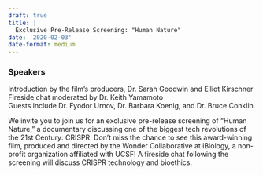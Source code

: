 ```yaml
---
draft: true 
title: |
  Exclusive Pre-Release Screening: "Human Nature"
date: '2020-02-03'
date-format: medium 
---
```



### Speakers  
Introduction by the film's producers, Dr. Sarah Goodwin and Elliot Kirschner  
Fireside chat moderated by Dr. Keith Yamamoto  
Guests include Dr. Fyodor Urnov, Dr. Barbara Koenig, and Dr. Bruce Conklin.

We invite you to join us for an exclusive pre-release screening of "Human Nature," a documentary discussing one of the biggest tech revolutions of the 21st Century: CRISPR. Don't miss the chance to see this award-winning film, produced and directed by the Wonder Collaborative at iBiology, a non-profit organization affiliated with UCSF! A fireside chat following the screening will discuss CRISPR technology and bioethics.



